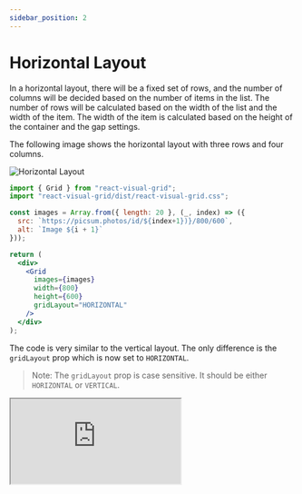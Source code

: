 ```yaml
---
sidebar_position: 2
---
```


# Horizontal Layout

In a horizontal layout, there will be a fixed set of rows, and the number of columns will be decided based on the number of items in the list.
The number of rows will be calculated based on the width of the list and the width of the item. The width of the item is calculated based on the height of the container and the gap settings.

The following image shows the horizontal layout with three rows and four columns.

![Horizontal Layout](horizontal_layout.png)

```jsx
import { Grid } from "react-visual-grid";
import "react-visual-grid/dist/react-visual-grid.css";

const images = Array.from({ length: 20 }, (_, index) => ({
  src: `https://picsum.photos/id/${index+1})}/800/600`,
  alt: `Image ${i + 1}`
}));

return (
  <div>
    <Grid
      images={images}
      width={800}
      height={600}
      gridLayout="HORIZONTAL"
    />
  </div>
);
```

The code is very similar to the vertical layout. The only difference is the `gridLayout` prop which is now set to `HORIZONTAL`.

> Note: The `gridLayout` prop is case sensitive. It should be either `HORIZONTAL` or `VERTICAL`.

<iframe src="https://codesandbox.io/embed/react-visual-grid-horizontal-e217ix?fontsize=14&hidenavigation=1&theme=dark&view=preview"
     title="react-visual-grid-horizontal"
     style={{width: '100%', height: '950px', border: 0, borderRadius: '4px', overflow: 'hidden'}}
     allow="accelerometer; ambient-light-sensor; camera; encrypted-media; geolocation; gyroscope; hid; microphone; midi; payment; usb; vr; xr-spatial-tracking"
     sandbox="allow-forms allow-modals allow-popups allow-presentation allow-same-origin allow-scripts"
   ></iframe>